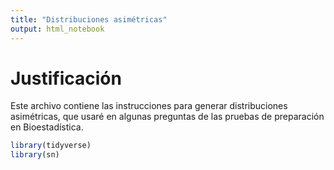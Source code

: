 ```yaml
---
title: "Distribuciones asimétricas"
output: html_notebook
---
```


# Justificación
Este archivo contiene las instrucciones para generar distribuciones asimétricas, que usaré en algunas preguntas de las pruebas de preparación en Bioestadística.
```r
library(tidyverse)
library(sn)
```

